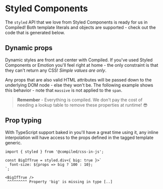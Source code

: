 
# Styled Components

The `styled` API that we love from Styled Components is ready for us in Compiled!
Both template literals and objects are supported -
check out the code that is generated below.

<StyledExample />

## Dynamic props

Dynamic styles are front and center with Compiled.
If you've used Styled Components or Emotion you'll feel right at home -
the only constraint is that they can't return any CSS!
_Simple values are only_.

Any props that are also valid HTML attributes will be passed down to the underlying DOM node -
else they won't be.
The following example shows this behavior - note that `massive` is not applied to the `span`.

<StyledInvalidExample />

> **Remember** - Everything is compiled.
> We don't pay the cost of needing a lookup table to remove these properties at runtime! 😎

## Prop typing

With TypeScript support baked in you'll have a great time using it,
any inline interpolation will have access to the props defined in the tagged template generic.

```
import { styled } from '@compiled/css-in-js';

const BigIfTrue = styled.div<{ big: true }>`
  font-size: ${props => big ? 100 : 10};
`;

<BigIfTrue />
 ^^^^^^^^^ Property 'big' is missing in type [..]
```

